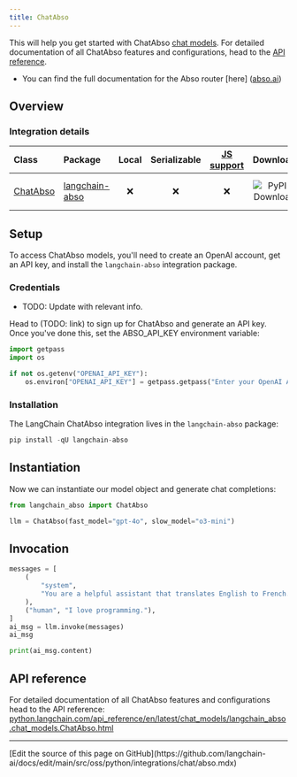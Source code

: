 ```yaml
---
title: ChatAbso
---
```


This will help you get started with ChatAbso [chat models](https://python.langchain.com/docs/concepts/chat_models/). For detailed documentation of all ChatAbso features and configurations, head to the [API reference](https://python.langchain.com/api_reference/en/latest/chat_models/langchain_abso.chat_models.ChatAbso.html).

- You can find the full documentation for the Abso router [here] ([abso.ai](https://abso.ai))

## Overview

### Integration details

| Class | Package | Local | Serializable | [JS support](https://js.langchain.com/docs/integrations/chat/abso) | Downloads | Version |
| :--- | :--- | :---: | :---: |  :---: | :---: | :---: |
| [ChatAbso](https://python.langchain.com/api_reference/en/latest/chat_models/langchain_abso.chat_models.ChatAbso.html) | [langchain-abso](https://python.langchain.com/api_reference/en/latest/abso_api_reference.html) | ❌ | ❌ | ❌ | ![PyPI - Downloads](https://img.shields.io/pypi/dm/langchain-abso?style=flat-square&label=%20) | ![PyPI - Version](https://img.shields.io/pypi/v/langchain-abso?style=flat-square&label=%20) |

## Setup

To access ChatAbso models, you'll need to create an OpenAI account, get an API key, and install the `langchain-abso` integration package.

### Credentials

- TODO: Update with relevant info.

Head to (TODO: link) to sign up for ChatAbso and generate an API key. Once you've done this, set the ABSO_API_KEY environment variable:

```python
import getpass
import os

if not os.getenv("OPENAI_API_KEY"):
    os.environ["OPENAI_API_KEY"] = getpass.getpass("Enter your OpenAI API key: ")
```

### Installation

The LangChain ChatAbso integration lives in the `langchain-abso` package:

```python
pip install -qU langchain-abso
```

## Instantiation

Now we can instantiate our model object and generate chat completions:

```python
from langchain_abso import ChatAbso

llm = ChatAbso(fast_model="gpt-4o", slow_model="o3-mini")
```

## Invocation

```python
messages = [
    (
        "system",
        "You are a helpful assistant that translates English to French. Translate the user sentence.",
    ),
    ("human", "I love programming."),
]
ai_msg = llm.invoke(messages)
ai_msg
```

```python
print(ai_msg.content)
```

## API reference

For detailed documentation of all ChatAbso features and configurations head to the API reference: [python.langchain.com/api_reference/en/latest/chat_models/langchain_abso.chat_models.ChatAbso.html](https://python.langchain.com/api_reference/en/latest/chat_models/langchain_abso.chat_models.ChatAbso.html)

---

<Callout icon="pen-to-square" iconType="regular">
  [Edit the source of this page on GitHub](https://github.com/langchain-ai/docs/edit/main/src/oss/python/integrations/chat/abso.mdx)
</Callout>
